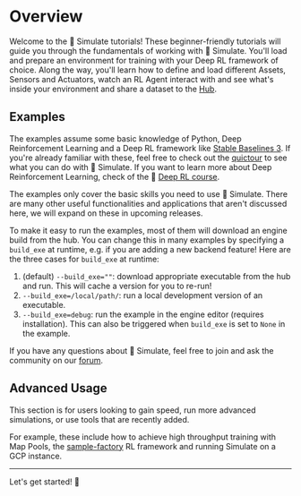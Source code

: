 <!--Copyright 2022 The HuggingFace Team. All rights reserved.

Licensed under the Apache License, Version 2.0 (the "License"); you may not use this file except in compliance with
the License. You may obtain a copy of the License at

http://www.apache.org/licenses/LICENSE-2.0

Unless required by applicable law or agreed to in writing, software distributed under the License is distributed on
an "AS IS" BASIS, WITHOUT WARRANTIES OR CONDITIONS OF ANY KIND, either express or implied. See the License for the
specific language governing permissions and limitations under the License.
-->


# Overview

Welcome to the 🤗 Simulate tutorials! These beginner-friendly tutorials will guide you through the fundamentals of working with 🤗 Simulate. You'll load and prepare an environment for training with your Deep RL framework of choice. Along the way, you'll learn how to define and load different Assets, Sensors and Actuators, watch an RL Agent interact with and see what's inside your environment and share a dataset to the [Hub](https://huggingface.co/Spaces).

## Examples
The examples assume some basic knowledge of Python, Deep Reinforcement Learning and a Deep RL framework like [Stable Baselines 3](https://stable-baselines3.readthedocs.io/en/master/).
If you're already familiar with these, feel free to check out the [quictour](https://huggingface.co/docs/simulate/main/en/quicktour) to see what you can do with 🤗 Simulate. If you want to learn more about Deep Reinforcement Learning, check of the 🤗 [Deep RL course](https://github.com/huggingface/deep-rl-class#the-hugging-face-deep-reinforcement-learning-class-).

<Tip>
The examples only cover the basic skills you need to use 🤗 Simulate. There are many other useful functionalities and applications that aren't discussed here, we will expand on these in upcoming releases.
</Tip>

To make it easy to run the examples, most of them will download an engine build from the hub.
You can change this in many examples by specifying a `build_exe` at runtime, e.g. if you are adding a new backend feature!
Here are the three cases for `build_exe` at runtime:
1. (default) `--build_exe=""`: download appropriate executable from the hub and run. This will cache a version for you to re-run!
2. `--build_exe=/local/path/`: run a local development version of an executable.
3. `--build_exe=debug`: run the example in the engine editor (requires installation). This can also be triggered when `build_exe` is set to `None` in the example.

If you have any questions about 🤗 Simulate, feel free to join and ask the community on our [forum](https://discuss.huggingface.co/c/simulate/10).

## Advanced Usage

This section is for users looking to gain speed, run more advanced simulations, or use tools that are recently added.

For example, these include how to achieve high throughput training with Map Pools, the [sample-factory](https://alex-petrenko.github.io/sample-factory/) RL framework and running Simulate on a GCP instance.

----

Let's get started! 🏁
